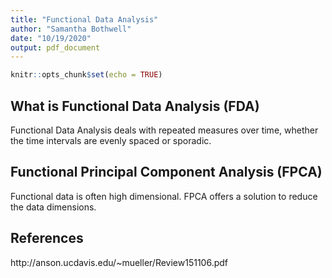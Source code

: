 ```yaml
---
title: "Functional Data Analysis"
author: "Samantha Bothwell"
date: "10/19/2020"
output: pdf_document
---
```


```r
knitr::opts_chunk$set(echo = TRUE)
```

## What is Functional Data Analysis (FDA)

Functional Data Analysis deals with repeated measures over time, whether the time intervals are evenly spaced or sporadic. 

## Functional Principal Component Analysis (FPCA)

Functional data is often high dimensional. FPCA offers a solution to reduce the data dimensions. 

## References 

http://anson.ucdavis.edu/~mueller/Review151106.pdf

